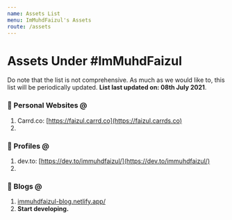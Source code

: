 ```yaml
---
name: Assets List
menu: ImMuhdFaizul's Assets
route: /assets
---
```

# Assets Under #ImMuhdFaizul

Do note that the list is not comprehensive. As much as we would like to, this list will be periodically updated. **List last updated on: 08th July 2021**.

### 🚀 Personal Websites @
1. Carrd.co: [https://faizul.carrd.co](https://faizul.carrds.co)
2. 
### 🚀 Profiles @
1. dev.to: [https://dev.to/immuhdfaizul/](https://dev.to/immuhdfaizul/)
2. 
### 🚀 Blogs @
1. [immuhdfaizul-blog.netlify.app/](https://immuhdfaizul-blog.netlify.app)
2. **Start developing.**

   